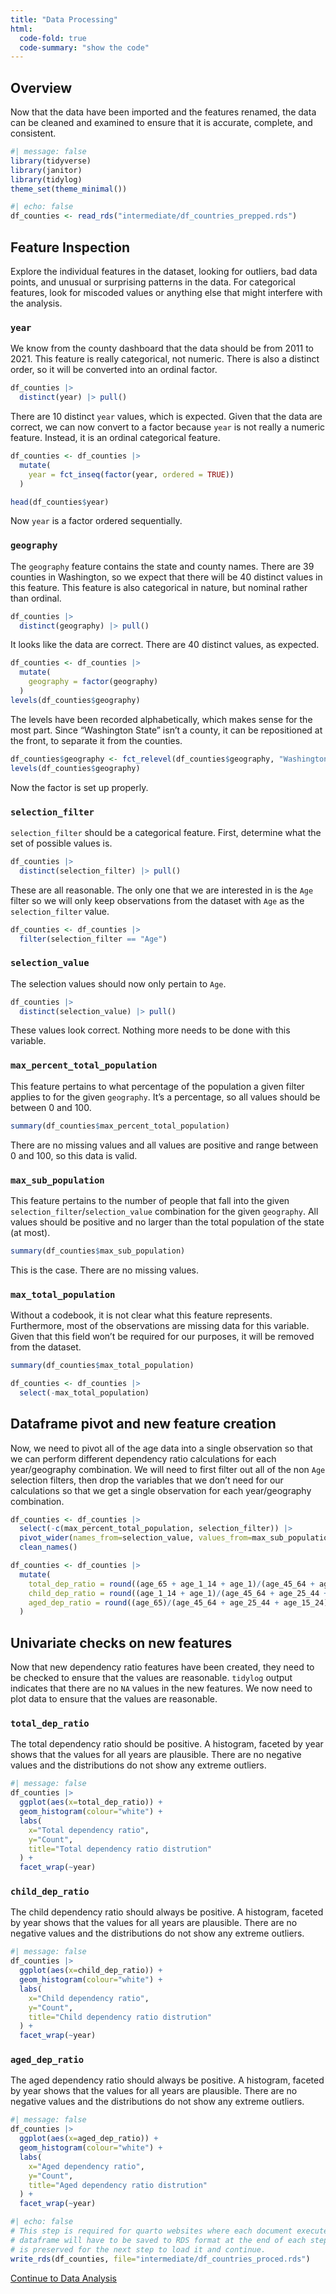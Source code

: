 ---
title: "Data Processing"
html:
  code-fold: true
  code-summary: "show the code"
---

## Overview
Now that the data have been imported and the features renamed, the data can be cleaned and examined to ensure that it is accurate, complete, and consistent.

```{r setup}
#| message: false
library(tidyverse)
library(janitor)
library(tidylog)
theme_set(theme_minimal())
```


```{r read in county dataframe}
#| echo: false
df_counties <- read_rds("intermediate/df_countries_prepped.rds")
```


## Feature Inspection
Explore the individual features in the dataset, looking for outliers, bad data points, and unusual or surprising patterns in the data. For categorical features, look for miscoded values or anything else that might interfere with the analysis.

### `year`
We know from the county dashboard that the data should be from 2011 to 2021. This feature is really categorical, not numeric. There is also a distinct order, so it will be converted into an ordinal factor.

```{r distinct years}
df_counties |> 
  distinct(year) |> pull()
```
There are 10 distinct `year` values, which is expected. Given that the data are correct, we can now convert to a factor because `year` is not really a numeric feature. Instead, it is an ordinal categorical feature.

```{r convert year to factor}
df_counties <- df_counties |> 
  mutate(
    year = fct_inseq(factor(year, ordered = TRUE))
  )

head(df_counties$year)
```
Now `year` is a factor ordered sequentially.

### `geography`
The `geography` feature contains the state and county names. There are 39 counties in Washington, so we expect that there will be 40 distinct values in this feature. This feature is also categorical in nature, but nominal rather than ordinal.

```{r distinct geographies}
df_counties |> 
  distinct(geography) |> pull()
```
It looks like the data are correct. There are 40 distinct values, as expected.

```{r geography as factor}
df_counties <- df_counties |> 
  mutate(
    geography = factor(geography)
  )
levels(df_counties$geography)
```
The levels have been recorded alphabetically, which makes sense for the most part. Since "Washington State" isn't a county, it can be repositioned at the front, to separate it from the counties.

```{r}
df_counties$geography <- fct_relevel(df_counties$geography, "Washington State", after=0)
levels(df_counties$geography)
```
Now the factor is set up properly.

### `selection_filter`
`selection_filter` should be a categorical feature. First, determine what the set of possible values is.

```{r distinct selection_filter}
df_counties |> 
  distinct(selection_filter) |> pull()
```
These are all reasonable. The only one that we are interested in is the `Age` filter so we will only keep  observations from the dataset with `Age` as the `selection_filter` value. 

```{r filter on Age}
df_counties <- df_counties |>
  filter(selection_filter == "Age")
```

### `selection_value`

The selection values should now only pertain to `Age`.

```{r distinct selection_value}
df_counties |> 
  distinct(selection_value) |> pull()
```
These values look correct. Nothing more needs to be done with this variable.

### `max_percent_total_population`
This feature pertains to what percentage of the population a given filter 
applies to for the given `geography`. It's a percentage, so all values should be 
between 0 and 100.

```{r}
summary(df_counties$max_percent_total_population)
```
There are no missing values and all values are positive and range between 0 and 100, so this data is valid.

### `max_sub_population`
This feature pertains to the number of people that fall into the given
`selection_filter`/`selection_value` combination for the given `geography`. All 
values should be positive and no larger than the total population of the state 
(at most).

```{r}
summary(df_counties$max_sub_population)
```
This is the case. There are no missing values.

### `max_total_population`
Without a codebook, it is not clear what this feature represents. Furthermore, 
most of the observations are missing data for this variable. Given that this 
field won't be required for our purposes, it will be removed from the dataset.

```{r summary max_total_population}
summary(df_counties$max_total_population)
```

```{r}
df_counties <- df_counties |> 
  select(-max_total_population)
```

## Dataframe pivot and new feature creation 
Now, we need to pivot all of the age data into a single observation so that we
can perform different dependency ratio calculations for each year/geography
combination. We will need to first filter out all of the non `Age` selection
filters, then drop the variables that we don't need for our calculations so
that we get a single observation for each year/geography combination.

```{r pivot wider}
df_counties <- df_counties |> 
  select(-c(max_percent_total_population, selection_filter)) |> 
  pivot_wider(names_from=selection_value, values_from=max_sub_population, names_prefix="age_") |> 
  clean_names()

df_counties <- df_counties |> 
  mutate(
    total_dep_ratio = round((age_65 + age_1_14 + age_1)/(age_45_64 + age_25_44 + age_15_24)*100,2),
    child_dep_ratio = round((age_1_14 + age_1)/(age_45_64 + age_25_44 + age_15_24)*100,2),
    aged_dep_ratio = round((age_65)/(age_45_64 + age_25_44 + age_15_24)*100,2)
  )
```

## Univariate checks on new features
Now that new dependency ratio features have been created, they need to be checked to ensure that the values are reasonable. `tidylog` output indicates that there are no `NA` values in the new features. We now need to plot data to ensure that the values are reasonable.

### `total_dep_ratio`
The total dependency ratio should be positive. A histogram, faceted by year shows that the values for all years are plausible. There are no negative values and the distributions do not show any extreme outliers. 

```{r univarite checks total_dep_ratio}
#| message: false
df_counties |> 
  ggplot(aes(x=total_dep_ratio)) +
  geom_histogram(colour="white") +
  labs(
    x="Total dependency ratio",
    y="Count",
    title="Total dependency ratio distrution"
  ) +
  facet_wrap(~year)
```

### `child_dep_ratio`
The child dependency ratio should always be positive. A histogram, faceted by year shows that the values for all years are plausible. There are no negative values and the distributions do not show any extreme outliers.

```{r univarite checks child_dep_ratio}
#| message: false
df_counties |> 
  ggplot(aes(x=child_dep_ratio)) +
  geom_histogram(colour="white") +
  labs(
    x="Child dependency ratio",
    y="Count",
    title="Child dependency ratio distrution"
  ) +
  facet_wrap(~year)
```

### `aged_dep_ratio`
The aged dependency ratio should always be positive. A histogram, faceted by year shows that the values for all years are plausible. There are no negative values and the distributions do not show any extreme outliers.

```{r univarite checks aged_dep_ratio}
#| message: false
df_counties |> 
  ggplot(aes(x=aged_dep_ratio)) +
  geom_histogram(colour="white") +
  labs(
    x="Aged dependency ratio",
    y="Count",
    title="Aged dependency ratio distrution"
  ) +
  facet_wrap(~year)
```

```{r save data as RDS}
#| echo: false
# This step is required for quarto websites where each document executes in its own environment. The
# dataframe will have to be saved to RDS format at the end of each step of the analysis so that its state
# is preserved for the next step to load it and continue.
write_rds(df_counties, file="intermediate/df_countries_proced.rds")
```

<section class="button-container">
  <a href="analysis.html" role="button" class="btn btn-primary">Continue to Data Analysis</a>
</section>